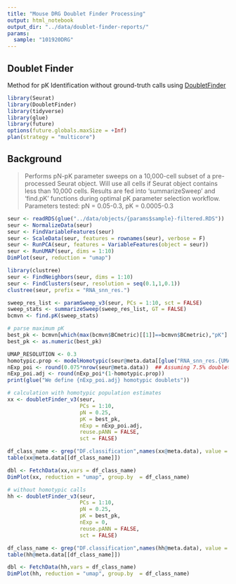 ```yaml
---
title: "Mouse DRG Doublet Finder Processing"
output: html_notebook
output_dir: "../data/doublet-finder-reports/"
params:
  sample: "101920DRG"
---
```


## Doublet Finder

Method for pK Identification without ground-truth calls using [DoubletFinder](https://github.com/chris-mcginnis-ucsf/DoubletFinder)

```r
library(Seurat)
library(DoubletFinder)
library(tidyverse)
library(glue)
library(future)
options(future.globals.maxSize = +Inf)
plan(strategy = "multicore")
```

## Background

> Performs pN-pK parameter sweeps on a 10,000-cell subset of a
> pre-processed Seurat object. Will use all cells if Seurat object
> contains less than 10,000 cells. Results are fed into
> 'summarizeSweep' and 'find.pK' functions during optimal pK parameter
> selection workflow. Parameters tested: pN = 0.05-0.3, pK =
> 0.0005-0.3

 
```r
seur <- readRDS(glue("../data/objects/{params$sample}-filtered.RDS"))
seur <- NormalizeData(seur)
seur <- FindVariableFeatures(seur)
seur <- ScaleData(seur, features = rownames(seur), verbose = F)
seur <- RunPCA(seur, features = VariableFeatures(object = seur))
seur <- RunUMAP(seur, dims = 1:10)
DimPlot(seur, reduction = "umap")
```

```r
library(clustree)
seur <- FindNeighbors(seur, dims = 1:10)
seur <- FindClusters(seur, resolution = seq(0.1,1,0.1))
clustree(seur, prefix = "RNA_snn_res.")

sweep_res_list <- paramSweep_v3(seur, PCs = 1:10, sct = FALSE)
sweep_stats <- summarizeSweep(sweep_res_list, GT = FALSE)
bcmvn <- find.pK(sweep_stats)

# parse maximum pK
best_pk <- bcmvn[which(max(bcmvn$BCmetric)[[1]]==bcmvn$BCmetric),"pK"]
best_pk <- as.numeric(best_pk)
```


```r
UMAP_RESOLUTION <- 0.3
homotypic.prop <- modelHomotypic(seur@meta.data[[glue("RNA_snn_res.{UMAP_RESOLUTION}")]]) 
nExp_poi <- round(0.075*nrow(seur@meta.data))  ## Assuming 7.5% doublet formation rate - tailor for your dataset
nExp_poi.adj <- round(nExp_poi*(1-homotypic.prop))
print(glue("We define {nExp_poi.adj} homotypic doublets"))

# calculation with homotypic population estimates
xx <- doubletFinder_v3(seur, 
                       PCs = 1:10, 
                       pN = 0.25, 
                       pK = best_pk, 
                       nExp = nExp_poi.adj, 
                       reuse.pANN = FALSE, 
                       sct = FALSE)

df_class_name <- grep("DF.classification",names(xx@meta.data), value = T)
table(xx@meta.data[[df_class_name]])

dbl <- FetchData(xx,vars = df_class_name)
DimPlot(xx, reduction = "umap", group.by  = df_class_name)

# without homotypic calls
hh <- doubletFinder_v3(seur, 
                       PCs = 1:10, 
                       pN = 0.25, 
                       pK = best_pk, 
                       nExp = 0, 
                       reuse.pANN = FALSE, 
                       sct = FALSE)

df_class_name <- grep("DF.classification",names(hh@meta.data), value = T)
table(hh@meta.data[[df_class_name]])

dbl <- FetchData(hh,vars = df_class_name)
DimPlot(hh, reduction = "umap", group.by  = df_class_name)

```




